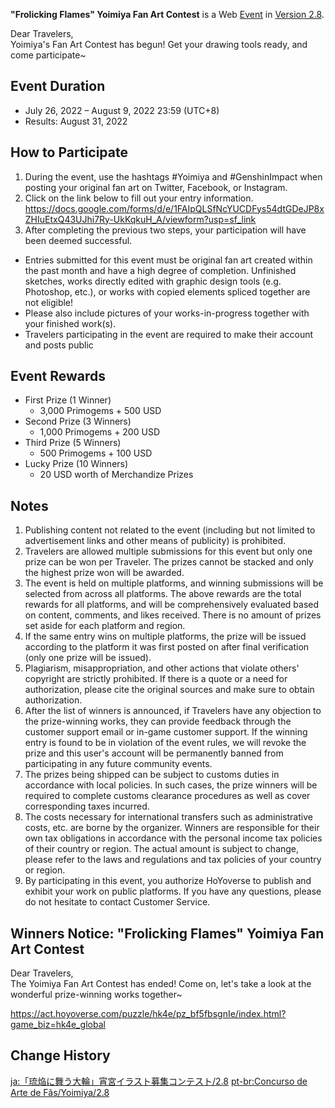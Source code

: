 {{Event
|name              = "Frolicking Flames" Yoimiya Fan Art Contest 2022-07-26
|image             = Frolicking Flames Yoimiya Fan Art Contest.png
|type              = Web
|group             = Submission
|group2            = Fanart
|time_known        = yes
|time_start        = 2022-07-26 12:00:00
|time_start_offset = GMT+8
|time_end          = 2022-08-09 23:59:59
|time_end_offset   = GMT+8
|link              = https://genshin.hoyoverse.com/en/news/detail/22444
}}
'''"Frolicking Flames" Yoimiya Fan Art Contest''' is a Web [[Event]] in [[Version 2.8]].

Dear Travelers,<br>Yoimiya's Fan Art Contest has begun! Get your drawing tools ready, and come participate~

==Event Duration==
* July 26, 2022 – August 9, 2022 23:59 (UTC+8)
* Results: August 31, 2022

==How to Participate==
# During the event, use the hashtags #Yoimiya and #GenshinImpact when posting your original fan art on Twitter, Facebook, or Instagram.
# Click on the link below to fill out your entry information.<br>https://docs.google.com/forms/d/e/1FAIpQLSfNcYUCDFys54dtGDeJP8xZHIuEtxQ43UJhi7Ry-UkKqkuH_A/viewform?usp=sf_link
# After completing the previous two steps, your participation will have been deemed successful.

*Entries submitted for this event must be original fan art created within the past month and have a high degree of completion. Unfinished sketches, works directly edited with graphic design tools (e.g. Photoshop, etc.), or works with copied elements spliced together are not eligible!
*Please also include pictures of your works-in-progress together with your finished work(s).
*Travelers participating in the event are required to make their account and posts public

==Event Rewards==
* First Prize (1 Winner)
** 3,000 Primogems + 500 USD
* Second Prize (3 Winners)
** 1,000 Primogems + 200 USD
* Third Prize (5 Winners)
** 500 Primogems + 100 USD
* Lucky Prize (10 Winners)
** 20 USD worth of Merchandize Prizes

==Notes==
# Publishing content not related to the event (including but not limited to advertisement links and other means of publicity) is prohibited.
# Travelers are allowed multiple submissions for this event but only one prize can be won per Traveler. The prizes cannot be stacked and only the highest prize won will be awarded.
# The event is held on multiple platforms, and winning submissions will be selected from across all platforms. The above rewards are the total rewards for all platforms, and will be comprehensively evaluated based on content, comments, and likes received. There is no amount of prizes set aside for each platform and region.
# If the same entry wins on multiple platforms, the prize will be issued according to the platform it was first posted on after final verification (only one prize will be issued).
# Plagiarism, misappropriation, and other actions that violate others' copyright are strictly prohibited. If there is a quote or a need for authorization, please cite the original sources and make sure to obtain authorization.
# After the list of winners is announced, if Travelers have any objection to the prize-winning works, they can provide feedback through the customer support email or in-game customer support. If the winning entry is found to be in violation of the event rules, we will revoke the prize and this user's account will be permanently banned from participating in any future community events.
# The prizes being shipped can be subject to customs duties in accordance with local policies. In such cases, the prize winners will be required to complete customs clearance procedures as well as cover corresponding taxes incurred.
# The costs necessary for international transfers such as administrative costs, etc. are borne by the organizer. Winners are responsible for their own tax obligations in accordance with the personal income tax policies of their country or region. The actual amount is subject to change, please refer to the laws and regulations and tax policies of your country or region.
# By participating in this event, you authorize HoYoverse to publish and exhibit your work on public platforms. If you have any questions, please do not hesitate to contact Customer Service.

==Winners Notice: "Frolicking Flames" Yoimiya Fan Art Contest==
Dear Travelers,<br>The Yoimiya Fan Art Contest has ended! Come on, let's take a look at the wonderful prize-winning works together~

https://act.hoyoverse.com/puzzle/hk4e/pz_bf5fbsgnIe/index.html?game_biz=hk4e_global

==Change History==
{{Change History|2.8}}

[[ja:「琉焔に舞う大輪」宵宮イラスト募集コンテスト/2.8]]
[[pt-br:Concurso de Arte de Fãs/Yoimiya/2.8]]